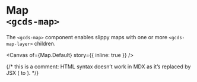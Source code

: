
<Meta of={Map} name="Events & properties" />

# Map<br/>`<gcds-map>`

The `<gcds-map>` component enables slippy maps with one or more `<gcds-map-layer>` children.


<Canvas of={Map.Default} story={{ inline: true }} />
<Controls of={Map.Default} sort="alpha" />

{/* this is a comment: HTML syntax doesn’t work in MDX as it’s replaced by JSX (<img> to <img />). */}

